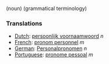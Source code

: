 (noun) (grammatical terminology)

===Translations===
*[[Dutch]]: [[persoonlijk voornaamwoord]] ''n''
*[[French]]: [[pronom personnel]] ''m''
*[[German]]: [[Personalpronomen]] ''n''
*[[Portuguese]]: [[pronome pessoal]] ''m''